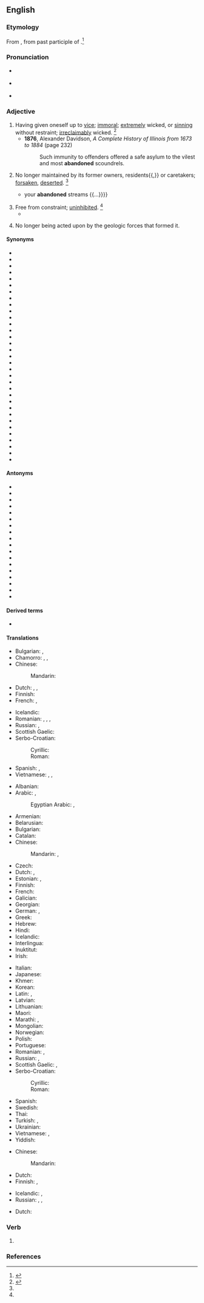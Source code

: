 ==English==

===Etymology===
From {{m|en|abandon}}, from {{bor|en|fr|abandonne|abandonné|t=immoral}} past participle of {{m|fr|abandonner}}.<ref>{{R:CDOE|page=2}}</ref>

===Pronunciation===
* {{a|RP}} {{IPA|en|/əˈbæn.dn̩d/}}
* {{a|GenAm}} {{IPA|en|/əˈbæn.dn̩d/}}
* {{audio|en|en-us-abandoned.ogg|Audio (US)}}

===Adjective===
{{en-adj}}

# Having given oneself up to [[vice]]; [[immoral]]; [[extremely]] wicked, or [[sinning]] without restraint; [[irreclaimably]] wicked. {{defdate|First attested from 1350 to 1470}}<ref name =SOED>{{R:SOED5|page=2}}</ref>
#* '''1876''', Alexander Davidson, ''A Complete History of Illinois from 1673 to 1884'' (page 232)
#*: Such immunity to offenders offered a safe asylum to the vilest and most '''abandoned''' scoundrels.
# No longer maintained by its former owners, residents{{,}} or caretakers; [[forsaken]], [[deserted]]. {{defdate|Late 15th century}}<ref name =SOED/>
#* {{quote-book|en|author=Thomson|passage={{...}} your '''abandoned''' streams {{...}}}}
# Free from constraint; [[uninhibited]]. {{defdate|Late 17th century}}<ref name =SOED/>
#* {{quote-book|en|year=1919|author=[[w:William Somerset Maugham|W. Somerset Maugham]]|title=[[w:The Moon and Sixpence|The Moon and Sixpence]]|chapter=11|passage=Everything was dirty and [[shabby]]. There was no sign of the '''abandoned''' luxury that Colonel MacAndrew had so confidently described.}}
# {{lb|en|geology}} No longer being acted upon by the geologic forces that formed it.

====Synonyms====
{{top3}}
* {{l|en|bad}}
* {{l|en|careless}}
* {{l|en|cast aside}}
* {{l|en|corrupt}}
* {{l|en|demoralized}}
* {{l|en|depraved}}
* {{l|en|deserted}}
* {{l|en|discarded}}
* {{l|en|dissolute}}
* {{l|en|forsaken}}
* {{l|en|graceless}}
* {{l|en|hardened}}
* {{l|en|impetuous}}
* {{l|en|impenitent}}
* {{l|en|incorrigible}}
* {{l|en|irreclaimable}}
* {{l|en|licentious}}
* {{l|en|lost}}
* {{l|en|obdurate}}
* {{l|en|profligate}}
* {{l|en|reckless}}
* {{l|en|rejected}}
* {{l|en|reprobate}}
* {{l|en|shameless}}
* {{l|en|sinful}}
* {{l|en|uninhibited}}
* {{l|en|unprincipled}}
* {{l|en|unrestrained}}
* {{l|en|vicious}}
* {{l|en|vile}}
* {{l|en|wanton}}
* {{l|en|wicked}}
* {{l|en|wild}}
{{bottom}}

====Antonyms====
{{top3}}
* {{l|en|commendable}}
* {{l|en|conscientious}}
* {{l|en|correct}}
* {{l|en|deserving}}
* {{l|en|excellent}}
* {{l|en|frequented}}
* {{l|en|good}}
* {{l|en|laudable}}
* {{l|en|penitent}}
* {{l|en|reclaimable}}
* {{l|en|righteous}}
* {{l|en|self-controlled}}
* {{l|en|sociable}}
* {{l|en|steady}}
* {{l|en|upright}}
* {{l|en|virtuous}}
* {{l|en|visited}}
* {{l|en|worthy}}
{{bottom}}

====Derived terms====
* {{l|en|abandonedness}}

====Translations====
{{trans-top|wicked, self-abandoned, given to sin}}
* Bulgarian: {{t+|bg|разпуснат|m}}, {{t+|bg|разпусната|f}}
* Chamorro: {{t|ch|maabandona}}, {{t|ch|madingo}}, {{t|ch|mayute}}
* Chinese:
*: Mandarin: {{t+|cmn|放荡}}
* Dutch: {{t+|nl|schaamteloos}}, {{t+|nl|verdorven}}, {{t+|nl|liederlijk}}
* Finnish: {{t+|fi|paatunut}}
* French: {{t+|fr|dévergondé|m}}, {{t+|fr|dévergondée|f}}
{{trans-mid}}
* Icelandic: {{t|is|gjörspilltur}}
* Romanian: {{t+|ro|vicios|m}}, {{t|ro|desfrânat|m|n}}, {{t+|ro|imoral|m|n}}, {{t+|ro|nerușinat|m|n}}
* Russian: {{t+|ru|па́дший}}, {{t+|ru|распу́тный}}
* Scottish Gaelic: {{t|gd|meallta}}
* Serbo-Croatian:
*: Cyrillic: {{t|sh|запуштен|m}}
*: Roman: {{t+|sh|zapušten|m}}
* Spanish: {{t+|es|desenfrenado}}, {{t+|es|desinhibido}}
* Vietnamese: {{t+|vi|phóng đãng}}, {{t+|vi|truỵ lạc}}, {{t+|vi|trụy lạc}}
{{trans-bottom}}

{{trans-top|no longer maintained, forsaken, deserted}}
* Albanian: {{t-needed|sq}}
* Arabic: {{t|ar|مَهْجُورّ|m}}, {{t|ar|مَتْرُوك|m}}
*: Egyptian Arabic: {{t|arz|متساب|m|tr=metsāb}}, {{t|arz|مهجور|m|tr=mahgūrr}}
* Armenian: {{t-needed|hy}}
* Belarusian: {{t|be|закі́нуты|m}}
* Bulgarian: {{t+|bg|изоставен}}
* Catalan: {{t+|ca|abandonat}}
* Chinese:
*: Mandarin: {{t|cmn|遗弃的}}, {{t|cmn|抛弃的}}
* Czech: {{t+|cs|opuštěný}}
* Dutch: {{t+|nl|verlaten}}, {{t|nl|in de steek gelaten}}
* Estonian: {{t|et|maha jäetud}}, {{t|et|hüljatud}}
* Finnish: {{t+|fi|hylätty}}
* French: {{t+|fr|abandonné}}
* Galician: {{t+|gl|abandonado}}
* Georgian: {{t|ka|მიტოვებული}}
* German: {{t+|de|verlassen}}, {{t+|de|herrenlos}}
* Greek: {{t+|el|εγκαταλελειμμένος}}
* Hebrew: {{t+|he|הֶפְקֵר|tr=hefkér}}
* Hindi: {{t+|hi|परित्यक्त|m}}
* Icelandic: {{t+|is|yfirgefinn}}
* Interlingua: {{t|ia|abandonate}}
* Inuktitut: {{t|iu|hingitaq}}
* Irish: {{t|ga|fágtha}}
{{trans-mid}}
* Italian: {{t+|it|abbandonato}}
* Japanese: {{t-needed|ja}}
* Khmer: {{t|km|បោះបង់ចោល|alt=ដែលបោះបង់ចោល}}
* Korean: {{t-needed|ko}}
* Latin: {{t|la|derelictus}}, {{t+|la|desertus}}
* Latvian: {{t-needed|lv}}
* Lithuanian: {{t-needed|lt}}
* Maori: {{t|mi|toreke}}
* Marathi: {{t|mr|त्यक्त}}, {{t|mr|परित्यक्त}}
* Mongolian: {{t-needed|mn}}
* Norwegian: {{t|no|løssluppen}}
* Polish: {{t+|pl|opuszczony}}
* Portuguese: {{t+|pt|abandonado}}
* Romanian: {{t+|ro|abandonat|m}}, {{t+|ro|părăsit|m|n}}
* Russian: {{t+|ru|забро́шенный}}, {{t+|ru|поки́нутый}}
* Scottish Gaelic: {{t|gd|trèigte}}, {{t|gd|fàg|alt=air fhàgail}}
* Serbo-Croatian:
*: Cyrillic: {{t|sh|напуштен|m}}
*: Roman: {{t+|sh|napušten|m}}
* Spanish: {{t+|es|abandonado}}
* Swedish: {{t+|sv|övergiven}}
* Thai: {{t|th|ร้าง}}
* Turkish: {{t|tr|terk edilmiş}}, {{t+|tr|metruk}}
* Ukrainian: {{t|uk|поки́нутий|m}}
* Vietnamese: {{t-check|vi|[[bị]] [[bỏ rơi]]}} {{attention|vi|2=was "[[bị]] [[bỏ rơi]]" - assumed sum-of-parts; if an idiom, remove the wikilinks to the individual words. see [[User:Kephir/gadgets/xte#Translation_fixing]]}}, {{t+check|vi|ruồng bỏ|alt=bị ruồng bỏ}} {{attention|vi|2=was "bị [[ruồng bỏ]]" - assumed inflected form or vocalised spelling; please verify if linking is acceptable. see [[User:Kephir/gadgets/xte#Translation_fixing]]}}
* Yiddish: {{t|yi|הפֿקר|tr=hefker}}
{{trans-bottom}}

{{trans-top|free from constraint, uninhibited}}
* Chinese:
*: Mandarin: {{t+|cmn|不羁}}
* Dutch: {{t+|nl|ongeremd}}
* Finnish: {{t|fi|pidäkkeetön}}, {{t+|fi|rajaton}}
{{trans-mid}}
* Icelandic: {{t|is|taumlaus}}, {{t|is|hóflaus}}
* Russian: {{t+|ru|несде́ржанный|m}}, {{t+|ru|необу́зданный|m}}, {{t+|ru|безу́держный|m}}
{{trans-bottom}}

{{trans-top|geology: no longer being acted upon by the geologic forces that formed it}}
* Dutch: {{t|nl|geologisch stabiel}}
{{trans-mid}}
{{trans-bottom}}

===Verb===
{{head|en|verb form}}

# {{en-past of|abandon}}

===References===
<references/>